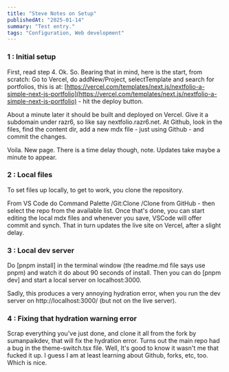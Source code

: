 ```yaml
---
title: "Steve Notes on Setup"
publishedAt: "2025-01-14"
summary: "Test entry."
tags: "Configuration, Web development"
---
```


### 1 : Initial setup

First, read step 4. Ok. So. Bearing that in mind, here is the start, from scratch: Go to Vercel, do addNew/Project, selectTemplate and search for portfolios, this is at: [https://vercel.com/templates/next.js/nextfolio-a-simple-next-js-portfolio](https://vercel.com/templates/next.js/nextfolio-a-simple-next-js-portfolio) - hit the deploy button.

About a minute later it should be built and deployed on Vercel. 
Give it a subdomain under razr6, so like say nextfolio.razr6.net.
At Github, look in the files, find the content dir, add a new mdx file - just using Github - and commit the changes. 

Voila. New page. There is a time delay though, note. Updates take maybe a minute to appear. 

### 2 : Local files

To set files up locally, to get to work, you clone the repository. 

From VS Code do Command Palette /Git:Clone /Clone from GitHub - then select the repo from the available list. Once that's done, you can start editing the local mdx files and whenever you save, VSCode will offer commit and synch. That in turn updates the live site on Vercel, after a slight delay.

### 3 : Local dev server

Do [pnpm install] in the terminal window (the readme.md file says use pnpm) and watch it do about 90 seconds of install. Then you can do [pnpm dev] and start a local server on localhost:3000.

Sadly, this produces a very annoying hydration error, when you run the dev server on http://localhost:3000/ (but not on the live server).

### 4 : Fixing that hydration warning error

Scrap everything you've just done, and clone it all from the fork by sumanpaikdev, that will fix the hydration error. Turns out the main repo had a bug in the theme-switch.tsx file. Well, It's good to know it wasn't me that fucked it up. I guess I am at least learning about Github, forks, etc, too. Which is nice. 